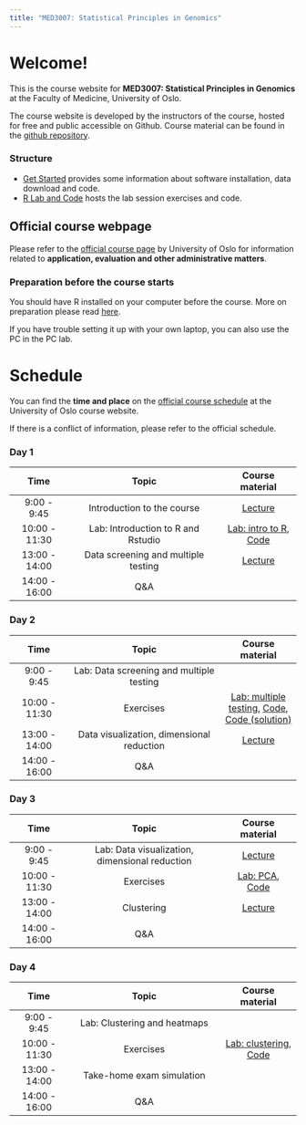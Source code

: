 ```yaml
---
title: "MED3007: Statistical Principles in Genomics"
---
```


# Welcome!

This is the course website for **MED3007: Statistical Principles in Genomics** at the Faculty of Medicine, University of Oslo. 

The course website is developed by the instructors of the course, hosted for free and public accessible on Github. Course material can be found in the [github repository](https://github.com/ocbe-uio/course_med3007).

### Structure

* [Get Started](https://ocbe-uio.github.io/course_med3007/get_started/get_started.html) provides some information about software installation, data download and code.
* [R Lab and Code](https://ocbe-uio.github.io/course_med3007/lab/overview.html) hosts the lab session exercises and code.


::: callout-note
## Official course webpage

Please refer to the [official course page](https://www.uio.no/studier/emner/medisin/med/MED3007/) by University of Oslo for information related to **application, evaluation and other administrative matters**.

:::

### Preparation before the course starts

You should have R installed on your computer before the course. More on preparation please read [here](https://ocbe-uio.github.io/course_med3007/get_started/get_started.html).

If you have trouble setting it up with your own laptop, you can also use the PC in the PC lab.


# Schedule

You can find the **time and place** on the [official course schedule](https://www.uio.no/studier/emner/medisin/med/MED3007/v24/timeplan/index.html) at the University of Oslo course website. 

If there is a conflict of information, please refer to the official schedule.

### Day 1

|     Time      |                 Topic                |  Course material  |
|:-------------:|:------------------------------------:|:-----------------:|
| 9:00 - 9:45   | Introduction to the course | [Lecture](lecture_notes/MED3007_Lecture0.pdf)                  |
| 10:00 - 11:30  | Lab: Introduction to R and Rstudio  | [Lab: intro to R](lab/lab_day1_intro.qmd), [Code](https://github.com/ocbe-uio/course_med3007/blob/main/lab/code/MED3007_Lab0_intro_r.R) |
| 13:00 - 14:00  | Data screening and multiple testing   | [Lecture](lecture_notes/MED3007_Lecture1.pdf)  |
| 14:00 - 16:00  | Q&A | |



### Day 2

|     Time      |                 Topic                |  Course material  |
|:-------------:|:------------------------------------:|:-----------------:|
| 9:00 - 9:45   | Lab: Data screening and multiple testing  | |
| 10:00 - 11:30  | Exercises  | [Lab: multiple testing](https://ocbe-uio.github.io/course_med3007/lab/lab_day2_testing.html), [Code](https://github.com/ocbe-uio/course_med3007/blob/main/lab/code/MED3007_Lab1.R), [Code (solution)](https://github.com/ocbe-uio/course_med3007/blob/main/lab/code/MED3007_Lab1_exercise_solution.R)   |
| 13:00 - 14:00  | Data visualization, dimensional reduction | [Lecture](lecture_notes/MED3007_Lecture2.pdf)   |
| 14:00 - 16:00  | Q&A | |



### Day 3

|     Time      |                 Topic                |  Course material  |
|:-------------:|:------------------------------------:|:-----------------:|
| 9:00 - 9:45   | Lab: Data visualization, dimensional reduction | [Lecture]()  |
| 10:00 - 11:30  | Exercises  |[Lab: PCA](https://ocbe-uio.github.io/course_med3007/lab/lab_day3_pca.html), [Code](https://github.com/ocbe-uio/course_med3007/blob/main/lab/code/MED3007_Lab2_pca.R)  |
| 13:00 - 14:00  | Clustering   |  [Lecture](lecture_notes/MED3007_Lecture3.pdf)  |
| 14:00 - 16:00  | Q&A | |

### Day 4

|     Time      |                 Topic                |  Course material  |
|:-------------:|:------------------------------------:|:-----------------:|
| 9:00 - 9:45   | Lab: Clustering and heatmaps |   |
| 10:00 - 11:30  | Exercises  | [Lab: clustering](https://ocbe-uio.github.io/course_med3007/lab/lab_day4_clustering.html), [Code](https://github.com/ocbe-uio/course_med3007/blob/main/lab/code/MED3007_Lab3_clustering.R) |
| 13:00 - 14:00  | Take-home exam simulation   |  |
| 14:00 - 16:00  | Q&A | |



